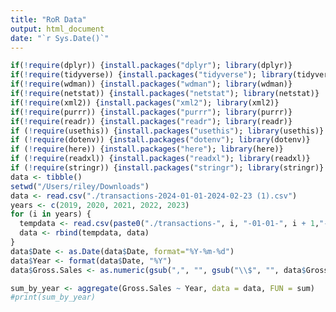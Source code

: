 ```yaml
---
title: "RoR Data"
output: html_document
date: "`r Sys.Date()`"
---
```


```r
if(!require(dplyr)) {install.packages("dplyr"); library(dplyr)}
if(!require(tidyverse)) {install.packages("tidyverse"); library(tidyverse)}
if(!require(wdman)) {install.packages("wdman"); library(wdman)}
if(!require(netstat)) {install.packages("netstat"); library(netstat)}
if(!require(xml2)) {install.packages("xml2"); library(xml2)}
if(!require(purrr)) {install.packages("purrr"); library(purrr)}
if(!require(readr)) {install.packages("readr"); library(readr)}
if (!require(usethis)) {install.packages("usethis"); library(usethis)}
if (!require(dotenv)) {install.packages("dotenv"); library(dotenv)}
if (!require(here)) {install.packages("here"); library(here)}
if (!require(readxl)) {install.packages("readxl"); library(readxl)}
if (!require(stringr)) {install.packages("stringr"); library(stringr)}
data <- tibble()
setwd("/Users/riley/Downloads")
data <- read.csv("./transactions-2024-01-01-2024-02-23 (1).csv")
years <- c(2019, 2020, 2021, 2022, 2023)
for (i in years) {
  tempdata <- read.csv(paste0("./transactions-", i, "-01-01-", i + 1,"-01-01 (1).csv"))
  data <- rbind(tempdata, data)
}
data$Date <- as.Date(data$Date, format="%Y-%m-%d")
data$Year <- format(data$Date, "%Y")
data$Gross.Sales <- as.numeric(gsub(",", "", gsub("\\$", "", data$Gross.Sales)))
```

```r
sum_by_year <- aggregate(Gross.Sales ~ Year, data = data, FUN = sum)
#print(sum_by_year)

```